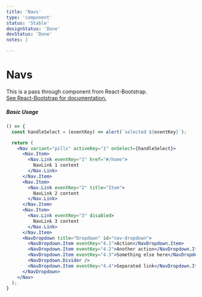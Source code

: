```yaml
---
title: 'Navs'
type: 'component'
status: 'Stable'
designStatus: 'Done'
devStatus: 'Done'
notes: |

---
```



# Navs

<SingleComponentStatus frontmatter={props?.pageContext?.frontmatter} />

<p style={{ fontSize: '1.5em' }}>
  This is a pass through component from React-Bootstrap.<br/>
  <a href="https://react-bootstrap.github.io/components/navs/" target="_blank" rel="noopener noreferrer">
    See React-Bootstrap for documentation.
  </a>
</p>

##### Basic Usage

```jsx live
() => {
  const handleSelect = (eventKey) => alert(`selected ${eventKey}`);

  return (
    <Nav variant="pills" activeKey="1" onSelect={handleSelect}>
      <Nav.Item>
        <Nav.Link eventKey="1" href="#/home">
          NavLink 1 content
        </Nav.Link>
      </Nav.Item>
      <Nav.Item>
        <Nav.Link eventKey="2" title="Item">
          NavLink 2 content
        </Nav.Link>
      </Nav.Item>
      <Nav.Item>
        <Nav.Link eventKey="3" disabled>
          NavLink 3 content
        </Nav.Link>
      </Nav.Item>
      <NavDropdown title="Dropdown" id="nav-dropdown">
        <NavDropdown.Item eventKey="4.1">Action</NavDropdown.Item>
        <NavDropdown.Item eventKey="4.2">Another action</NavDropdown.Item>
        <NavDropdown.Item eventKey="4.3">Something else here</NavDropdown.Item>
        <NavDropdown.Divider />
        <NavDropdown.Item eventKey="4.4">Separated link</NavDropdown.Item>
      </NavDropdown>
    </Nav>
  );
}
```
